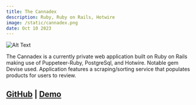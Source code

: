 ```yaml
---
title: The Cannadex
description: Ruby, Ruby on Rails, Hotwire 
image: /static/cannadex.png
date: Oct 10 2023
---
```

![Alt Text](/static/cannadex.png)

The Cannadex is a currently private web application built on Ruby on Rails making use of Puppeteer-Ruby, PostgreSql, and Hotwire. Notable gem Devise used. Application features a scraping/sorting service that populates products for users to review.


## [GitHub](https://github.com/heyextra/review/) | [Demo](https://heyextra.github.io/dolan-and-duff/)
